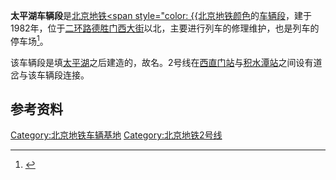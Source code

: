 {{Infobox railway depot
| name = 太平湖车辆段
| depot_logo = 
| logo_upright = 
| logo_alt = 
| logo_caption = 
| image = Taipinghu Depot (20211014161724).jpg
| image_upright = 
| image_alt = 
| caption = 太平湖车辆段（2021年10月摄）
| location = {{CHN}}[[北京市|北京市]][[海淀区|海淀区]][[北太平庄街道|北太平庄街道]]德胜门西大街甲5号
| coordinates = {{coord|39|56|54.74|N|116|21|49.68|E|display=inline}}
| owner = 
| operator = [[北京地铁|北京地铁]]
| depotcode = 
| type = 地铁车辆段
| roads = 
| rollingstock = 
| routes = {{北京地铁线路名|2|c}}
| opened = 1984年9月20日
| closed = 
| original = 
| former_depot_codes   =
| former_rolling_stock = 
}}{{coord|39|56|54.74|N|116|21|49.68|E|display=title}}
'''太平湖车辆段'''是[[北京地铁|北京地铁]][[北京地铁2号线|<span style="color: {{北京地铁颜色]]的[[车辆基地|车辆段]]，建于1982年，位于[[北京二环路|二环路]][[德胜门西大街|德胜门西大街]]以北，主要进行列车的修理维护，也是列车的停车场<ref>{{cite web|title=车辆段|url=http://www.bjsubway.com/node/196|accessdate=2012-05-20|archiveurl=https://web.archive.org/web/20101231182050/http://bjsubway.com/node/196|archivedate=2010-12-31|deadurl=yes}}</ref>。

该车辆段是填[[太平湖_(新街口)|太平湖]]之后建造的，故名。2号线在[[西直门站|西直门站]]与[[积水潭站|积水潭站]]之间设有道岔与该车辆段连接。

==参考资料==
{{reflist}}

{{BJS-stub}}
{{北京地铁2号线|nocat}}
{{北京地铁车辆段}}
[[Category:北京地铁车辆基地|Category:北京地铁车辆基地]]
[[Category:北京地铁2号线|Category:北京地铁2号线]]
